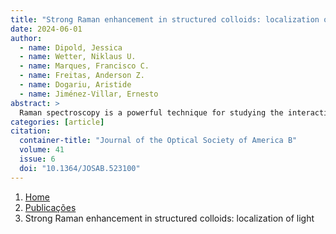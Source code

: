```yaml
---
title: "Strong Raman enhancement in structured colloids: localization of light"
date: 2024-06-01
author:
  - name: Dipold, Jessica
  - name: Wetter, Niklaus U.
  - name: Marques, Francisco C.
  - name: Freitas, Anderson Z.
  - name: Dogariu, Aristide
  - name: Jiménez-Villar, Ernesto
abstract: > 
  Raman spectroscopy is a powerful technique for studying the interaction between light and matter. Here we show a significant enhancement of Raman emission over a broad range of pumping wavelengths from strongly scattering media comprising spatially correlated photonic structures of core–shell TiO 2 @Silica scatterers mixed with silica nanoparticles and suspended in ethanol. Long-range Coulomb interactions between nanoparticles inside these photonic colloidal structures induce a correlation in the scatterers’ positions (TiO 2 @Silica), affecting local and global photonic properties. The anomalous enhancement in Raman signal increases as the scattering strength is increased (through either scatterer concentration or pumping wavelength); however, the signal strength continues to behave linearly with excitation power, ruling out classical nonlinear and interferential phenomena. These observations may indicate strong photon correlation in strongly localized electromagnetic modes, inducing successive photon interactions with the atoms or molecules. Aside from the fundamental relevance to understanding measurable properties in this regime of strongly localized electromagnetic modes, our demonstration of strongly enhanced Raman emission over a broad range of pumping wavelengths provides new opportunities for the development of advanced photonic materials and devices.
categories: [article]
citation: 
  container-title: "Journal of the Optical Society of America B"
  volume: 41
  issue: 6
  doi: "10.1364/JOSAB.523100"
---
```


```{=html}
<nav aria-label="breadcrumb">
  <ol class="breadcrumb">
    <li class="breadcrumb-item"><a href="../../index.html">Home</a></li>
    <li class="breadcrumb-item"><a href="../index.html">Publicações</a></li>
    <li class="breadcrumb-item active" aria-current="page">Strong Raman enhancement in structured colloids: localization of light</li>
  </ol>
</nav>
```
